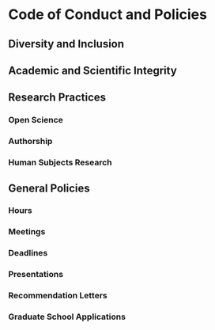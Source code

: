 # Code of Conduct and Policies

## Diversity and Inclusion

## Academic and Scientific Integrity

## Research Practices

### Open Science

### Authorship

### Human Subjects Research

## General Policies

### Hours

### Meetings

### Deadlines

### Presentations

### Recommendation Letters

### Graduate School Applications


